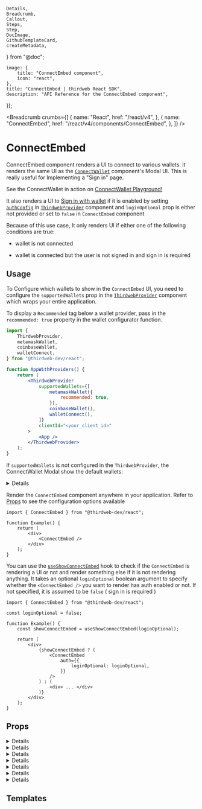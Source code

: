 	Details,
	Breadcrumb,
	Callout,
	Steps,
	Step,
	DocImage,
	GithubTemplateCard,
	createMetadata,
} from "@doc";

	image: {
		title: "ConnectEmbed component",
		icon: "react",
	},
	title: "ConnectEmbed | thirdweb React SDK",
	description: "API Reference for the ConnectEmbed component",
});

<Breadcrumb
	crumbs={[
		{
			name: "React",
			href: "/react/v4",
		},
		{
			name: "ConnectEmbed",
			href: "/react/v4/components/ConnectEmbed",
		},
	]}
/>

# ConnectEmbed

ConnectEmbed component renders a UI to connect to various wallets. it renders the same UI as the [`ConnectWallet`](/react/v4/components/ConnectWallet) component's Modal UI.
This is really useful for Implementing a "Sign in" page.

<Callout variant='info' title="Playground">

See the ConnectWallet in action on [ConnectWallet Playground!](https://playground.thirdweb.com/connect/sign-in/button)

</Callout>

<DocImage src={ConnectEmbedDefaultImg} />

It also renders a UI to [Sign in with wallet](/connect/auth/how-it-works/siwe) if it is enabled by setting [`authConfig`](/react/v4/ThirdwebProvider#authConfig) in [`ThirdwebProvider`](/react/v4/ThirdwebProvider) component and `loginOptional` prop is either not provided or set to `false` in `ConnectEmbed` component

<DocImage src={ConnectEmbedSigninImg} />

Because of this use case, It only renders UI if either one of the following conditions are true:

- wallet is not connected

- wallet is connected but the user is not signed in and sign in is required

## Usage

<Steps>
<Step title="Configure supportedWallets in ThirdwebProvider" id='configure-thirdwebprovider' >

To Configure which wallets to show in the `ConnectEmbed` UI, you need to configure the `supportedWallets` prop in the [`ThirdwebProvider`](/react/v4/ThirdwebProvider) component which wraps your entire application.

To display a `Recommended` tag below a wallet provider, pass in the `recommended: true` property in the wallet configurator function.

```jsx
import {
	ThirdwebProvider,
	metamaskWallet,
	coinbaseWallet,
	walletConnect,
} from "@thirdweb-dev/react";

function AppWithProviders() {
	return (
		<ThirdwebProvider
			supportedWallets={[
				metamaskWallet({
					recommended: true,
				}),
				coinbaseWallet(),
				walletConnect(),
			]}
			clientId="<your_client_id>"
		>
			<App />
		</ThirdwebProvider>
	);
}
```

If `supportedWallets` is not configured in the `ThirdwebProvider`, the ConnectWallet Modal show the default wallets:

<Details summary="Default Wallets" id='default-wallets'>

- [MetaMask](/references/react/v4/metamaskWallet)
- [Coinbase Wallet](/references/react/v4/coinbaseWallet)
- [WalletConnect](/references/react/v4/walletConnect)
- [Rainbow](/references/react/v4/rainbowWallet)
- [Trust Wallet](/references/react/v4/trustWallet)
- [Zerion Wallet](/references/react/v4/zerionWallet)
- [Phantom](/references/react/v4/phantomWallet)

</Details>

</Step>

<Step title="Configure ConnectEmbed" id='configure-connectembed'>

Render the `ConnectEmbed` component anywhere in your application. Refer to [Props](#props) to see the configuration options available

```tsx
import { ConnectEmbed } from "@thirdweb-dev/react";

function Example() {
	return (
		<div>
			<ConnectEmbed />
		</div>
	);
}
```

You can use the [`useShowConnectEmbed`](/references/react/v4/useShowConnectEmbed) hook to check if the `ConnectEmbed` is rendering a UI or not and render something else if it is not rendering anything. It takes an optional `loginOptional` boolean argument to specify whether the `<ConnectEmbed />` you want to render has auth enabled or not. If not specified, it is assumed to be `false` ( sign in is required )

```tsx
import { ConnectEmbed } from "@thirdweb-dev/react";

const loginOptional = false;

function Example() {
	const showConnectEmbed = useShowConnectEmbed(loginOptional);

	return (
		<div>
			{showConnectEmbed ? (
				<ConnectEmbed
					auth={{
						loginOptional: loginOptional,
					}}
				/>
			) : (
				<div> ... </div>
			)}
		</div>
	);
}
```

</Step>

</Steps>

## Props

<Details summary="className" >

Class name to be added to the root element of `ConnectEmbed` component for adding custom styles.

```tsx
<ConnectEmbed className="my-connect-embed" />
```

</Details>

<Details summary="theme">

theme to apply on the `ConnectEmbed` component.

If a theme is set on the [`ThirdWebProvider`](/react/v4/ThirdwebProvider) component, it will be used as the default theme for all thirdweb components, else the default will be `"dark"`

theme can be set to either `"dark"` or `"light"` or a custom theme object.

```tsx
function Example() {
	return <ConnectEmbed theme="light" />;
}
```

<DocImage src={ConnectEmbedLight} />

You can also import [`lightTheme`](/references/react/v4/lightTheme) or [`darkTheme`](/references/react/v4/darkTheme) functions from `@thirdweb-dev/react` to use the default themes as base and overrides parts of it.

```tsx
import { lightTheme } from "@thirdweb-dev/react";

const customTheme = lightTheme({
	colors: {
		modalBg: "red",
	},
});

function Example() {
	return <ConnectEmbed theme={customTheme} />;
}
```

</Details>

<Details summary="style">

CSS styles to be applied to the root element of ConnectEmbed

```tsx
function Example() {
	return <ConnectEmbed style={{ border: "none" }} />;
}
```

</Details>

<Details summary="termsOfServiceUrl">

If provided, Embed will show a Terms of Service message at the bottom with below link

```tsx
function Example() {
	return <ConnectEmbed termsOfServiceUrl="https://your-link-to-tos" />;
}
```

<DocImage src={ConnectEmbedTOS} />

</Details>

<Details summary="privacyPolicyUrl">

If provided, Embed will show a Terms of Service message at the bottom with below link

```tsx
function Example() {
	return (
		<ConnectEmbed privacyPolicyUrl="https://your-link-to-privacy-policy" />
	);
}
```

<DocImage src={ConnectEmbedPrivacy} />

</Details>

<Details summary="auth">

Enforce that users must [sign in with their wallet](/connect/auth/how-it-works/siwe) using [auth](/connect/auth) after connecting their wallet.
This requires the [`authConfig`](/react/v4/ThirdwebProvider#authConfig) prop in [`ThirdwebProvider`](/react/v4/ThirdwebProvider) component

<DocImage src={ConnectEmbedSigninImg} />

The `auth` prop accepts an object with the following properties:

- `loginOptional` - specify whether signing in is optional or not. By default it is `false` ( sign in is required ) if `authConfig` is set on `ThirdWebProvider`

- `onLogin` - Callback to be called after user signs in with their wallet

- `onLogout` - Callback to be called after user signs out

```tsx
function Example() {
	return (
		<ConnectEmbed
			auth={{
				loginOptional: false,
				onLogin() {
					console.log("user signed in");
				},
				onLogout() {
					console.log("user signed out");
				},
			}}
		/>
	);
}
```

</Details>

<Details summary="onConnect">

Callback to be called on successful connection of wallet

```tsx
<ConnectEmbed
	onConnect={() => {
		console.log("wallet connected");
	}}
/>
```

Note that this does not include the sign in, If you want to call a callback after user connects AND signs in with their wallet, use `auth.onLogin` prop instead

```tsx
<ConnectEmbed
	onConnect={() => {
		console.log("wallet connected");
	}}
	auth={{
		onLogin() {
			console.log("wallet connected and signed in");
		},
	}}
/>
```

</Details>

## Templates

<GithubTemplateCard
	title="Using ConnectEmbed to create sign-in page in Next.js"
	href="https://github.com/thirdweb-example/connect-embed-next"
/>
